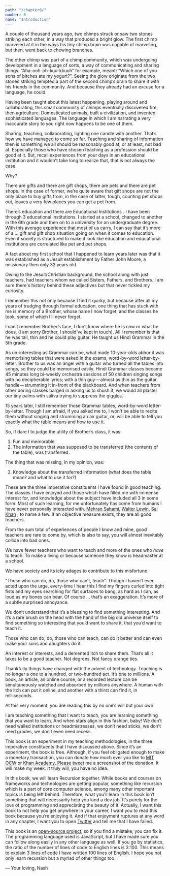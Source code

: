 ```yaml
---
path: "/chapter0/"
number: 0
name: "Introduction"
---
```


A couple of thousand years ago, two chimps struck or saw two stones striking each other, in a way that produced a bright glow. The first chimp marveled at it in the ways his tiny chimp brain was capable of marveling, but then, went back to chewing branches.

The other chimp was part of a chimp community, which was undergoing development in a language of sorts, a way of communicating and sharing things. “Aha-ooh-oh-kuu-kkuuh” for example, meant: “Which one of you sons of bitches ate my yogurt?”. Seeing the glow originate from the two stones striking tempted a part of the second chimp’s brain to share it with his friends in the community. And because they already had an excuse for a language, he could.

Having been taught about this latest happening, playing around and collaborating, this small community of chimps eventually discovered fire, then agriculture. Domesticated animals, built a civilization, and invented sophisticated languages. The language in which I am narrating a very inaccurate story to you right now happens to be one of them.

Sharing, teaching, collaborating, lighting one candle with another. That’s how we have managed to come so far. Teaching and sharing of information then is something we all should be reasonably good at, or at least, not bad at. Especially those who have chosen teaching as a profession should be good at it. But, recall experiences from your days in an educational institution and it wouldn’t take long to realize that, that is not always the case.

Why?

There are gifts and there are gift shops, there are pets and there are pet shops. In the case of former, we’re quite aware that gift shops are not the only place to buy gifts from, in the case of latter, tough, counting pet shops out, leaves a very few places you can get a pet from.

There’s education and there are Educational Institutions . I have been through 3 educational institutions. I started at a school, changed to another in the 6th grade and then on to a university for an undergraduate degree. With this average experience that most of us carry, I can say that it’s more of a … gift and gift shop situation going on when it comes to education. Even if society is structured to make it look like education and educational institutions are correlated like pet and pet shops.

A fact about my first school that I happened to learn years later was that it was established as a Jesuit establishment by Father John Moore, a missionary then only 32 years old.

Owing to the Jesuit/Christian background, the school along with just teachers, had teachers whom we called Sisters, Fathers, and Brothers. I am sure there's history behind these adjectives but that never tickled my curiosity.

I remember this not only because I find it quirky, but because after all my years of trudging through formal education, one thing that has stuck with me is memory of a Brother, whose name I now forget, and the classes he took, some of which I’ll never forget.

I can’t remember Brother’s face, I don’t know where he is now or what he does. (I am sorry Brother, I should’ve kept in touch). All I remember is that he was tall, thin and he could play guitar. He taught us Hindi Grammar in the 5th grade.

As un-interesting as Grammar can be, what made 10-year-olds abhor it was memorising tables that were asked in the exams, word-by-word letter-by-letter. Brother to us was an angel with a guitar who turned all the tables into songs, so they could be memorised easily. Hindi Grammar classes became 45 minutes long bi-weekly orchestra sessions of 50 children singing songs with no decipherable lyrics; with a thin guy — almost as thin as the guitar handle — strumming it in-front of the blackboard. And when teachers from other boring classes barged in asking us to shush it, we would all plaster our tiny palms with saliva trying to suppress the giggles.

15 years later, I still remember those Grammar tables, word-by-word letter-by-letter. Though I am afraid, if you asked me to, I won’t be able to recite them without singing and strumming an air guitar, or, will be able to tell you exactly what the table means and how to use it.

So, if dare I to judge the utility of Brother’s class, it was:

1. Fun and memorable
2. The information that was supposed to be transferred (the contents of the table), was transferred .

The thing that was missing, in my opinion, was:

3. Knowledge about the transferred information (what does the table mean? and what to use it for?).

These are the three imperative constituents I have found in good teaching. The classes I have enjoyed and those which have filled me with immense interest for, and knowledge about the subject have included all 3 in some form. Most of such learning, for me unfortunately has come from humans I have never personally interacted with. [Mehran Sahami](https://www.youtube.com/watch?v=KkMDCCdjyW8), [Walter Lewin](https://www.youtube.com/playlist?list=PLyQSN7X0ro2314mKyUiOILaOC2hk6Pc3j), [Sal Khan](http://khanacademy.com/) , to name a few. If an objective measure exists, they are all good teachers.

From the sum total of experiences of people I know and mine, good teachers are rare to come by, which is also to say, you will almost inevitably collide into bad ones.

We have fewer teachers who want to teach and more of the ones who _have_ to teach. To make a living or because someone they know is headmaster at a school.

We have society and its icky adages to contribute to this misfortune.

“Those who can do, do, those who can’t, teach”.
Though I haven’t ever acted upon the urge, every-time I hear this I find my fingers curled into tight fists and my eyes searching for flat surfaces to bang, as hard as I can, as loud as my bones can bear. Of course … that’s an exaggeration. It’s more of a subtle surprised annoyance.

We don’t understand that it’s a blessing to find something interesting. And it’s a rare brush on the head with the hand of the big old universe itself to find something so interesting that you’d want to share it, that you’d want to teach it.

Those who can do, do, those who can teach, can do it better and can even make your sons and daughters do it.

An interest or interests, and a demented itch to share them. That’s all it takes to be a good teacher. Not degrees. Not fancy orange ties.

Thankfully things have changed with the advent of technology. Teaching is no longer a one to a hundred, or two-hundred act. It’s one to millions. A book, an article, an online course, or a recorded lecture can be simultaneously watched and absorbed by millions anywhere. A human with the itch can put it online, and another with a thirst can find it, in milliseconds.

At this very moment, you are reading this by no one’s will but your own.

I am teaching something that I want to teach, you are learning something that you want to learn. And when stars align in this fashion, baby! We don’t need walled institutions or headmistresses, we don’t need sticks, we don’t need grades, we don’t even need recess.

This book is an experiment in my teaching methodologies, in the three imperative constituents that I have discussed above. Since it’s an experiment, the book is free. Although, if you feel obligated enough to make a monetary transaction, you can donate how much ever you like to [MIT OCW](https://giving.mit.edu/form/#/) or [Khan Academy](https://www.khanacademy.org/donate). [Please tweet](https://twitter.com/NashVail) me a screenshot of the donation. It will make my week. It truly will, you have no idea.

In this book, we will learn Recursion together. While books and courses on frameworks and technologies are getting popular, something like recursion which is a part of core computer science, among many other important topics is being left behind. Therefore, what you’ll learn in this book isn’t something that will necessarily help you land a dev job. It’s purely for the love of programming and appreciating the beauty of it. Actually, I want this book to not help you get anywhere in your career, I want you to read this book because you’re enjoying it. And if that enjoyment ruptures at any word in any chapter, I want you to open [Twitter](https://twitter.com/NashVail) and tell me that I have failed.

This book is an [open-source project](https://github.com/nashvail/loving-recursion), so if you find a mistake, you can fix it. The programming language used is JavaScript, but I have made sure you can follow along easily in any other language as well. If you go by statistics, the ratio of the number of lines of code to English lines is 3:100. This means to explain 3 lines of code I have written 100 lines of English. I hope you not only learn recursion but a myriad of other things too.

— Your loving, Nash

